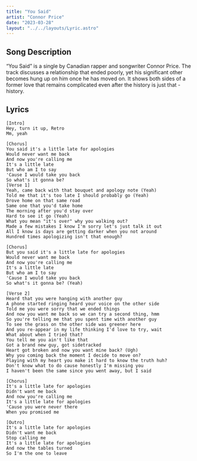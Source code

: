 ```yaml
---
title: "You Said"
artist: "Connor Price"
date: "2023-03-28"
layout: "../../layouts/Lyric.astro"
---
```


## Song Description

“You Said” is a single by Canadian rapper and songwriter Connor Price. The track discusses a relationship that ended poorly, yet his significant other becomes hung up on him once he has moved on. It shows both sides of a former love that remains complicated even after the history is just that - history.

## Lyrics

```
[Intro]
Hey, turn it up, Retro
Mm, yeah

[Chorus]
You said it's a little late for apologies
Would never want me back
And now you're calling me
It's a little late
But who am I to say
'Cause I would take you back
So what's it gonna be?
[Verse 1]
Yeah, came back with that bouquet and apology note (Yeah)
Told me that it's too late I should probably go (Yeah)
Drove home on that same road
Same one that you'd take home
The morning after you'd stay over
Hard to see it go (Yeah)
What you mean "it's over" why you walking out?
Made a few mistakes I know I'm sorry let's just talk it out
All I know is days are getting darker when you not around
Hundred times apologizing isn't that enough?

[Chorus]
But you said it's a little late for apologies
Would never want me back
And now you're calling me
It's a little late
But who am I to say
'Cause I would take you back
So what's it gonna be? (Yeah)

[Verse 2]
Heard that you were hanging with another guy
A phone started ringing heard your voice on the other side
Told me you were sorry that we ended things
And now you want me back so we can try a second thing, hmm
So you're telling me that you spent time with another guy
To see the grass on the other side was greener here
And you re-appear in my life thinking I'd love to try, wait
What about when I tried that?
You tell me you ain't like that
Got a brand new guy, got sidetracked
Heart got broken and now you want mine back? (Ugh)
Why you coming back the moment I decide to move on?
Playing with my heart you make it hard to know the truth huh?
Don't know what to do cause honestly I'm missing you
I haven't been the same since you went away, but I said

[Chorus]
It's a little late for apologies
Didn't want me back
And now you're calling me
It's a little late for apologies
'Cause you were never there
When you promised me

[Outro]
It's a little late for apologies
Didn't want me back
Stop calling me
It's a little late for apologies
And now the tables turned
So I'm the one to leave
```
